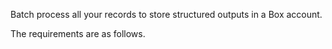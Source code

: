 Batch process all your records to store structured outputs in a Box account.

The requirements are as follows.


<SharedBox />
<SharedBoxCLIAPI />
